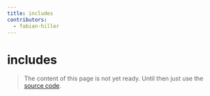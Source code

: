 ```yaml
---
title: includes
contributors:
  - fabian-hiller
---
```


# includes

> The content of this page is not yet ready. Until then just use the [source code](https://github.com/fabian-hiller/valibot/blob/main/library/src/validations/includes/includes.ts).
